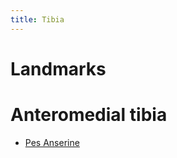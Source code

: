 ```yaml
---
title: Tibia
---
```






# Landmarks

# Anteromedial tibia

- [Pes Anserine]({{< var ref-pes-anserine.path >}})

